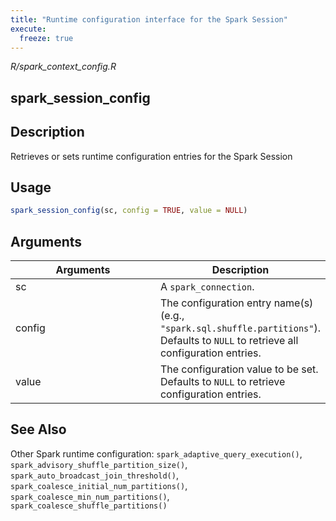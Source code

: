 ```yaml
---
title: "Runtime configuration interface for the Spark Session"
execute:
  freeze: true
---
```


*R/spark_context_config.R*

## spark_session_config

## Description
Retrieves or sets runtime configuration entries for the Spark Session 


## Usage
```r
spark_session_config(sc, config = TRUE, value = NULL) 
```

## Arguments
|Arguments|Description|
|---|---|
| sc | A `spark_connection`. |
| config | The configuration entry name(s) (e.g., `"spark.sql.shuffle.partitions"`). Defaults to `NULL` to retrieve all configuration entries. |
| value | The configuration value to be set. Defaults to `NULL` to retrieve configuration entries. |






## See Also
Other Spark runtime configuration:  `spark_adaptive_query_execution()`, `spark_advisory_shuffle_partition_size()`, `spark_auto_broadcast_join_threshold()`, `spark_coalesce_initial_num_partitions()`, `spark_coalesce_min_num_partitions()`, `spark_coalesce_shuffle_partitions()`

